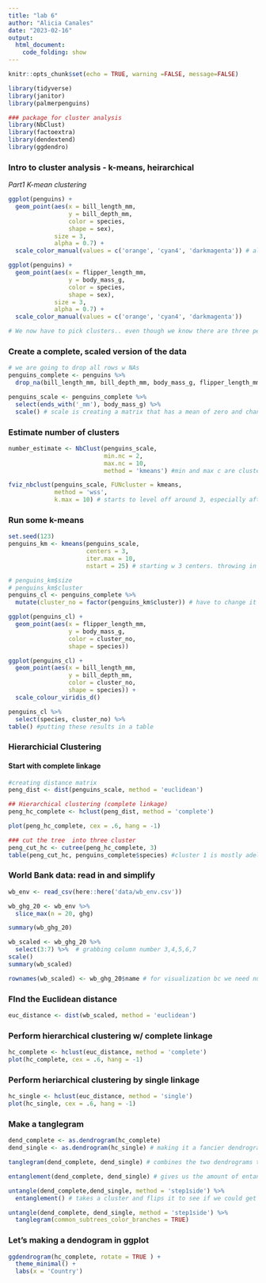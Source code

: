 ```yaml
---
title: "lab 6"
author: "Alicia Canales"
date: "2023-02-16"
output: 
  html_document:
    code_folding: show
---
```


```r
knitr::opts_chunk$set(echo = TRUE, warning =FALSE, message=FALSE)
```


```r
library(tidyverse)
library(janitor)
library(palmerpenguins)

### package for cluster analysis
library(NbClust)
library(factoextra)
library(dendextend)
library(ggdendro)

```

### Intro to cluster analysis - k-means, heirarchical

*Part1 K-mean clustering*
```r
ggplot(penguins) +
  geom_point(aes(x = bill_length_mm,
                 y = bill_depth_mm,
                 color = species,
                 shape = sex),
             size = 3,
             alpha = 0.7) + 
  scale_color_manual(values = c('orange', 'cyan4', 'darkmagenta')) # alpha is the transperancy of the dots

ggplot(penguins) + 
  geom_point(aes(x = flipper_length_mm,
                 y = body_mass_g,
                 color = species,
                 shape = sex),
             size = 3,
             alpha = 0.7) +
  scale_color_manual(values = c('orange', 'cyan4', 'darkmagenta')) 

# We now have to pick clusters.. even though we know there are three penguins we should still pick them if we didnt 
```

### Create a complete, scaled version of the data
```r
# we are going to drop all rows w NAs
penguins_complete <- penguins %>% 
  drop_na(bill_length_mm, bill_depth_mm, body_mass_g, flipper_length_mm)

penguins_scale <- penguins_complete %>% 
  select(ends_with('_mm'), body_mass_g) %>% 
  scale() # scale is creating a matrix that has a mean of zero and changing the sd = 1. 
```


### Estimate number of clusters
```r
number_estimate <- NbClust(penguins_scale, 
                           min.nc = 2, 
                           max.nc = 10, 
                           method = 'kmeans') #min and max c are cluster numbers. testing an algorithm. When the grpahs pop up look for the highest peaks. We see that 5 had tall peaks.. but the results in the consol tells us three? go with majority rule

fviz_nbclust(penguins_scale, FUNcluster = kmeans,
             method = 'wss',
             k.max = 10) # starts to level off around 3, especially after 5
```

### Run some k-means
```r
set.seed(123)
penguins_km <- kmeans(penguins_scale,
                      centers = 3,
                      iter.max = 10,
                      nstart = 25) # starting w 3 centers. throwing in the centroids then readjusiting where its going and readjusitng the centroids. its doing it 25 times and spitting out the lowest 

# penguins_km$size
# penguins_km$cluster
penguins_cl <- penguins_complete %>% 
  mutate(cluster_no = factor(penguins_km$cluster)) # have to change it to factors or else r will look at it as a continuous value
```

```r
ggplot(penguins_cl) +
  geom_point(aes(x = flipper_length_mm,
                 y = body_mass_g,
                 color = cluster_no,
                 shape = species))

ggplot(penguins_cl) +
  geom_point(aes(x = bill_length_mm,
                 y = bill_depth_mm,
                 color = cluster_no,
                 shape = species)) +
  scale_colour_viridis_d()

penguins_cl %>% 
  select(species, cluster_no) %>% 
table() #putting these results in a table
```
### Hierarchicial Clustering 

#### Start with complete linkage
```r
#creating distance matrix
peng_dist <- dist(penguins_scale, method = 'euclidean') 

## Hierarchical clustering (complete linkage)
peng_hc_complete <- hclust(peng_dist, method = 'complete')

plot(peng_hc_complete, cex = .6, hang = -1)

### cut the tree  into three cluster
peng_cut_hc <- cutree(peng_hc_complete, 3)
table(peng_cut_hc, penguins_complete$species) #cluster 1 is mostly adelie, cluster 2 is mostly gentoo, cluster 3 is chinstrap
```
### World Bank data: read in and simplify
```r
wb_env <- read_csv(here::here('data/wb_env.csv'))

wb_ghg_20 <- wb_env %>% 
  slice_max(n = 20, ghg)

summary(wb_ghg_20)

wb_scaled <- wb_ghg_20 %>% 
  select(3:7) %>%  # grabbing column number 3,4,5,6,7
scale()
summary(wb_scaled)

rownames(wb_scaled) <- wb_ghg_20$name # for visualization bc we need numeric values. bc of those we lost the names of the countries so we just renamed the names of the rows with the name of the countries
```

### FInd the Euclidean distance
```r
euc_distance <- dist(wb_scaled, method = 'euclidean')
```


### Perform hierarchical clustering w/ complete linkage
```r
hc_complete <- hclust(euc_distance, method = 'complete')
plot(hc_complete, cex = .6, hang = -1)
```

### Perform heriarchical clustering by single linkage
```r
hc_single <- hclust(euc_distance, method = 'single')
plot(hc_single, cex = .6, hang = -1)
```

### Make a tanglegram
```r
dend_complete <- as.dendrogram(hc_complete)
dend_single <- as.dendrogram(hc_single) # making it a fancier dendrogram

tanglegram(dend_complete, dend_single) # combines the two dendrograms together. tells us which are grouped the same way

entanglement(dend_complete, dend_single) # gives us the amount of entanglement 

untangle(dend_complete,dend_single, method = 'step1side') %>% 
  entanglement() # takes a cluster and flips it to see if we could get a better line up of the clusters

untangle(dend_complete, dend_single, method = 'step1side') %>% 
  tanglegram(common_subtrees_color_branches = TRUE)

```


### Let's making a dendogram in ggplot
```r
ggdendrogram(hc_complete, rotate = TRUE ) +
  theme_minimal() +
  labs(x = 'Country')
```













